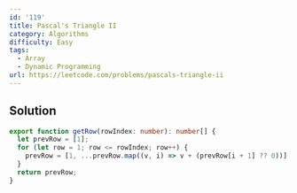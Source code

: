 ```yaml
---
id: '119'
title: Pascal's Triangle II
category: Algorithms
difficulty: Easy
tags:
  - Array
  - Dynamic Programming
url: https://leetcode.com/problems/pascals-triangle-ii
---
```


## Solution

```typescript filename="solution.ts" copy
export function getRow(rowIndex: number): number[] {
  let prevRow = [1];
  for (let row = 1; row <= rowIndex; row++) {
    prevRow = [1, ...prevRow.map((v, i) => v + (prevRow[i + 1] ?? 0))];
  }
  return prevRow;
}
```
